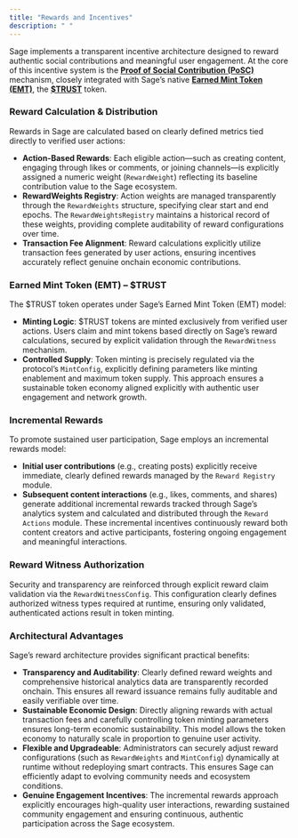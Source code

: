 ```yaml
---
title: "Rewards and Incentives"
description: " "
---
```


Sage implements a transparent incentive architecture designed to reward authentic social contributions and meaningful user engagement. At the core of this incentive system is the [**Proof of Social Contribution (PoSC)**](/core-concepts/posc) mechanism, closely integrated with Sage’s native [**Earned Mint Token (EMT)**](/introduction/3-emt), the [**\$TRUST**](/introduction/4-trust) token.

### **Reward Calculation & Distribution**

Rewards in Sage are calculated based on clearly defined metrics tied directly to verified user actions:

- **Action-Based Rewards**: Each eligible action—such as creating content, engaging through likes or comments, or joining channels—is explicitly assigned a numeric weight (`RewardWeight`) reflecting its baseline contribution value to the Sage ecosystem.
- **RewardWeights Registry**: Action weights are managed transparently through the `RewardWeights` structure, specifying clear start and end epochs. The `RewardWeightsRegistry` maintains a historical record of these weights, providing complete auditability of reward configurations over time.
- **Transaction Fee Alignment**: Reward calculations explicitly utilize transaction fees generated by user actions, ensuring incentives accurately reflect genuine onchain economic contributions.

### **Earned Mint Token (EMT) – \$TRUST**

The \$TRUST token operates under Sage’s Earned Mint Token (EMT) model:

- **Minting Logic**: \$TRUST tokens are minted exclusively from verified user actions. Users claim and mint tokens based directly on Sage’s reward calculations, secured by explicit validation through the `RewardWitness` mechanism.
- **Controlled Supply**: Token minting is precisely regulated via the protocol’s `MintConfig`, explicitly defining parameters like minting enablement and maximum token supply. This approach ensures a sustainable token economy aligned explicitly with authentic user engagement and network growth.

### **Incremental Rewards**

To promote sustained user participation, Sage employs an incremental rewards model:

- **Initial user contributions** (e.g., creating posts) explicitly receive immediate, clearly defined rewards managed by the `Reward Registry` module.
- **Subsequent content interactions** (e.g., likes, comments, and shares) generate additional incremental rewards tracked through Sage’s analytics system and calculated and distributed through the `Reward Actions` module. These incremental incentives continuously reward both content creators and active participants, fostering ongoing engagement and meaningful interactions.

### **Reward Witness Authorization**

Security and transparency are reinforced through explicit reward claim validation via the `RewardWitnessConfig`. This configuration clearly defines authorized witness types required at runtime, ensuring only validated, authenticated actions result in token minting.

### **Architectural Advantages**

Sage’s reward architecture provides significant practical benefits:

- **Transparency and Auditability**: Clearly defined reward weights and comprehensive historical analytics data are transparently recorded onchain. This ensures all reward issuance remains fully auditable and easily verifiable over time.
- **Sustainable Economic Design**: Directly aligning rewards with actual transaction fees and carefully controlling token minting parameters ensures long-term economic sustainability. This model allows the token economy to naturally scale in proportion to genuine user activity.
- **Flexible and Upgradeable**: Administrators can securely adjust reward configurations (such as `RewardWeights` and `MintConfig`) dynamically at runtime without redeploying smart contracts. This ensures Sage can efficiently adapt to evolving community needs and ecosystem conditions.
- **Genuine Engagement Incentives**: The incremental rewards approach explicitly encourages high-quality user interactions, rewarding sustained community engagement and ensuring continuous, authentic participation across the Sage ecosystem.